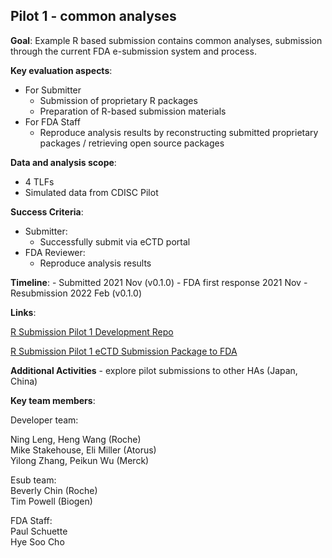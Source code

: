 
## Pilot 1 - common analyses

**Goal**: Example R based submission contains common analyses, submission through the current FDA e-submission system and process.

**Key evaluation aspects**: 
  
- For Submitter  
  - Submission of proprietary R packages
  - Preparation of R-based submission materials
- For FDA Staff
  - Reproduce analysis results by reconstructing submitted proprietary packages / retrieving open source packages

**Data and analysis scope**:
  
- 4 TLFs 
- Simulated data from CDISC Pilot


**Success Criteria**:
  
- Submitter:
  - Successfully submit via eCTD portal
- FDA Reviewer:
  - Reproduce analysis results


**Timeline**: 
- Submitted 2021 Nov (v0.1.0)
- FDA first response 2021 Nov
- Resubmission 2022 Feb (v0.1.0)


**Links**:

[R Submission Pilot 1 Development Repo](https://github.com/RConsortium/submissions-pilot1)


[R Submission Pilot 1 eCTD Submission Package to FDA](https://github.com/RConsortium/submissions-pilot1-to-fda)

**Additional Activities**
- explore pilot submissions to other HAs (Japan, China)
 
**Key team members**:  

Developer team:     

Ning Leng, Heng Wang (Roche)  
Mike Stakehouse, Eli Miller (Atorus)  
Yilong Zhang, Peikun Wu (Merck)  

Esub team:  
Beverly Chin (Roche)  
Tim Powell (Biogen)  

FDA Staff:  
Paul Schuette  
Hye Soo Cho  
